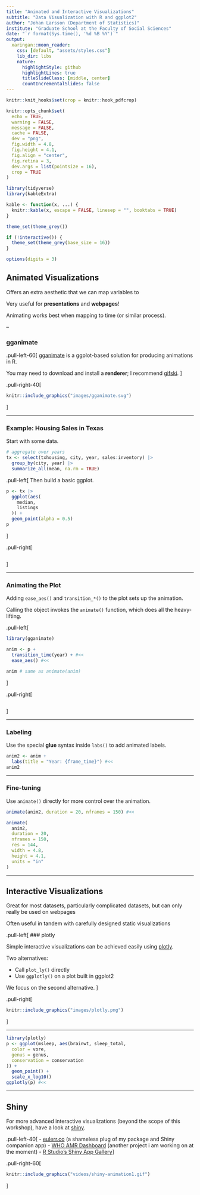 ```yaml
---
title: "Animated and Interactive Visualizations"
subtitle: "Data Visualization with R and ggplot2"
author: "Johan Larsson (Department of Statistics)"
institute: "Graduate School at the Faculty of Social Sciences"
date: "`r format(Sys.time(), '%d %B %Y')`"
output:
  xaringan::moon_reader:
    css: [default, "assets/styles.css"]
    lib_dir: libs
    nature:
      highlightStyle: github
      highlightLines: true
      titleSlideClass: [middle, center]
      countIncrementalSlides: false
---
```


```r
knitr::knit_hooks$set(crop = knitr::hook_pdfcrop)

knitr::opts_chunk$set(
  echo = TRUE,
  warning = FALSE,
  message = FALSE,
  cache = FALSE,
  dev = "png",
  fig.width = 4.8,
  fig.height = 4.1,
  fig.align = "center",
  fig.retina = 3,
  dev.args = list(pointsize = 16),
  crop = TRUE
)

library(tidyverse)
library(kableExtra)

kable <- function(x, ...) {
  knitr::kable(x, escape = FALSE, linesep = "", booktabs = TRUE)
}

theme_set(theme_grey())

if (!interactive()) {
  theme_set(theme_grey(base_size = 16))
}

options(digits = 3)
```

## Animated Visualizations

Offers an extra aesthetic that we can map variables to

Very useful for **presentations** and **webpages**!

Animating works best when mapping to time (or similar process).

--

### gganimate

.pull-left-60[
[gganimate](https://gganimate.com/) is a ggplot-based solution for producing
animations in R.

You may need to download and install a **renderer**; I recommend
[gifski](https://gif.ski/).
]

.pull-right-40[
```r
knitr::include_graphics("images/gganimate.svg")
```
]

---

### Example: Housing Sales in Texas

Start with some data.

```r
# aggregate over years
tx <- select(txhousing, city, year, sales:inventory) |>
  group_by(city, year) |>
  summarize_all(mean, na.rm = TRUE)
```

.pull-left[
Then build a basic ggplot.

```r
p <- tx |>
  ggplot(aes(
    median,
    listings
  )) +
  geom_point(alpha = 0.5)
p
```
]

.pull-right[
```r
```
]

---

### Animating the Plot

Adding `ease_aes()` and `transition_*()` to the plot sets up the animation.

Calling the object invokes the `animate()` function,
which does all the heavy-lifting.

.pull-left[
```r
library(gganimate)

anim <- p +
  transition_time(year) + #<<
  ease_aes() #<<

anim # same as animate(anim)
```
]

.pull-right[
```r
```
]


---

### Labeling

Use the special **glue** syntax inside `labs()` to add animated labels.

```r
anim2 <- anim +
  labs(title = "Year: {frame_time}") #<<
anim2
```


---

### Fine-tuning

Use `animate()` directly for more control over the animation.

```r
animate(anim2, duration = 20, nframes = 150) #<<
```

```r
animate(
  anim2,
  duration = 20,
  nframes = 150,
  res = 144,
  width = 4.8,
  height = 4.1,
  units = "in"
)
```

---

## Interactive Visualizations

Great for most datasets, particularly complicated datasets, but can
only really be used on webpages

Often useful in tandem with carefully designed static visualizations

.pull-left[
### plotly

Simple interactive visualizations can be achieved easily using [plotly](https://plotly.com/).

Two alternatives: 

- Call `plot_ly()` directly
- Use `ggplotly()` on a plot built in ggplot2

We focus on the second alternative.
]

.pull-right[
```r
knitr::include_graphics("images/plotly.png")
```
]

---

```r
library(plotly)
p <- ggplot(msleep, aes(brainwt, sleep_total,
  color = vore,
  genus = genus,
  conservation = conservation
)) +
  geom_point() +
  scale_x_log10()
ggplotly(p) #<<
```

---

## Shiny

For more advanced interactive visualizations (beyond the scope of this workshop), 
have a look at [shiny](https://shiny.rstudio.com/).

.pull-left-40[
- [eulerr.co](https://eulerr.co) (a shameless plug of my package and Shiny
  companion app)
- [WHO AMR Dashboard](https://jolars.shinyapps.io/WHO-AMR-Dashboard-beta/) (another project
  i am working on at the moment)
- [R Studio's Shiny App Gallery](https://shiny.rstudio.com/gallery/)
]

.pull-right-60[
```r
knitr::include_graphics("videos/shiny-animation1.gif")
```
]



